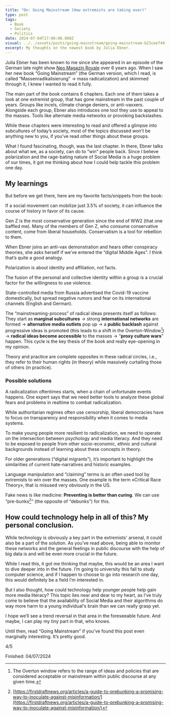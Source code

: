 ```yaml
---
title: "On: Going Mainstream (How extremists are taking over)"
type: post
tags:
  - Book
  - Society
  - Politics
date: 2024-07-04T17:00:00.000Z
visual: ../../assets/posts/going-mainstream/going-mainstream-b23ceef49f.jpg
excerpt: My thoughts on the newest book by Julia Ebner.
---
```


Julia Ebner has been known to me since she appeared in an episode of the German late night show [Neo Magazin Royale](https://youtu.be/fAYjSLtz6wQ) over 6 years ago. When I saw her new book “Going Mainstream” (the German version, which I read, is called “Massenradikalisierung” → mass radicalization) and skimmed through it, I knew I wanted to read it fully.

The main part of the book contains 6 chapters. Each one of them takes a look at one extremist group, that has gone mainstream in the past couple of years. Groups like incels, climate change deniers, or anti-vaxxers. Alongside each group, Ebner also introduces one tool they use to appeal to the masses. Tools like alternate media networks or provoking backslashes.

While these chapters were interesting to read and offered a glimpse into subcultures of today’s society, most of the topics discussed won’t be anything new to you, if you’ve read other things about these groups.

What I found fascinating, though, was the last chapter. In there, Ebner talks about what we, as a society, can do to “win” people back. Since I believe polarization and the rage-bating nature of Social Media is a huge problem of our times, it got me thinking about how I could help tackle this problem one day.

## My learnings

But before we get there, here are my favorite facts/snippets from the book:

If a social movement can mobilize just 3.5% of society, it can influence the course of history in favor of its cause.

Gen Z is the most conservative generation since the end of WW2 (that one baffled me). Many of the members of Gen Z, who consume conservative content, come from liberal households. Conservatism is a tool for rebellion to them.

When Ebner joins an anti-vax demonstration and hears other conspiracy theories, she asks herself if we’ve entered the “digital Middle Ages”. I think that’s quite a good analogy.

Polarization is about identity and affiliation, not facts.

The fusion of the personal and collective identity within a group is a crucial factor for the willingness to use violence.

State-controlled media from Russia advertised the Covid-19 vaccine domestically, but spread negative rumors and fear on its international channels (English and German).

The “mainstreaming-process” of radical ideas presents itself as follows:
They start as **marginal subcultures** → strong **international networks** are formed → **alternative media outlets** pop up → a **public backlash** against progressive ideas is promoted (this leads to a shift in the Overton-Window[^1]) → **radical ideas become accessible** to the masses → “**proxy culture wars**” happen.
This cycle is the key thesis of the book and really eye-opening in my opinion.

Theory and practice are complete opposites in these radical circles, i.e., they refer to their human rights (in theory) while massively curtailing those of others (in practice).

### Possible solutions

A radicalization oftentimes starts, when a chain of unfortunate events happens. One expert says that we need better tools to analyze these global fears and problems in realtime to combat radicalization.

While authoritarian regimes often use censorship, liberal democracies have to focus on transparency and responsibility when it comes to media systems.

To make young people more resilient to radicalization, we need to operate on the intersection between psychology and media literacy. And they need to be exposed to people from other socio-economic, ethnic and cultural backgrounds instead of learning about these concepts in theory.

For older generations (“digital migrants”), it’s important to highlight the similarities of current hate-narratives and historic examples.

Language manipulation and “claiming” terms is an often used tool by extremists to win over the masses. One example is the term «Critical Race Theory», that is misused very obviously in the US.

Fake news is like medicine: **Preventing is better than curing**. We can use “pre-bunks[^2]” (the opposite of “debunks”) for this.

## How could technology help in all of this? My personal conclusion.

While technology is obviously a key part in the extremists' arsenal, it could also be a part of the solution. As you’ve read above, being able to monitor these networks and the general feelings in public discourse with the help of big data is and will be even more crucial in the future.

While I read this, it got me thinking that maybe, this would be an area I want to dive deeper into in the future. I’m going to university this fall to study computer science, and if I happen to choose to go into research one day, this would definitely be a field I’m interested in.

But I also thought, how could technology help younger people help gain more media literacy? This topic lies near and dear to my heart, as I’ve truly come to believe that the availability of Social Media and their algorithms do way more harm to a young individual's brain than we can really grasp yet.

I hope we’ll see a trend reversal in that area in the foreseeable future. And maybe, I can play my tiny part in that, who knows.

Until then, read “Going Mainstream” if you’ve found this post even marginally interesting. It’s pretty good.

4/5

Finished: 04/07/2024

[^1]: The Overton window refers to the range of ideas and policies that are considered acceptable or mainstream within public discourse at any given time.

[^2]: [https://firstdraftnews.org/articles/a-guide-to-prebunking-a-promising-way-to-inoculate-against-misinformation/](https://firstdraftnews.org/articles/a-guide-to-prebunking-a-promising-way-to-inoculate-against-misinformation/)
